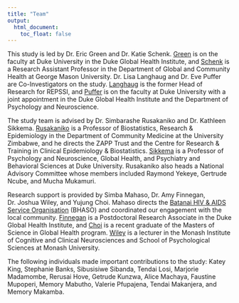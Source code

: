 ```yaml
---
title: "Team"
output:
  html_document:
    toc_float: false
---
```


This study is led by Dr. Eric Green and Dr. Katie Schenk. [Green](https://globalhealth.duke.edu/people/faculty/green-eric) is on the faculty at Duke University in the Duke Global Health Institute, and [Schenk](https://chhs.gmu.edu/faculty-and-staff/schenk.cfm) is a Research Assistant Professor in the Department of Global and Community Health at George Mason University. Dr. Lisa Langhaug and Dr. Eve Puffer are Co-Investigators on the study. [Langhaug](https://www.linkedin.com/in/lisa-langhaug-148b041b/) is the former Head of Research for REPSSI, and [Puffer](https://psychandneuro.duke.edu/people/eve-s-puffer) is on the faculty at Duke University with a joint appointment in the Duke Global Health Institute and the Department of Psychology and Neuroscience.

The study team is advised by Dr. Simbarashe Rusakaniko and Dr. Kathleen Sikkema. [Rusakaniko](http://www.uz.ac.zw/index.php/chs-departments/263-community-medicine/community-medicinestaff/682-professor-simbarashe-rusakaniko) is a Professor of Biostatistics, Research & Epidemiology in the Department of Community Medicine at the University Zimbabwe, and he directs the ZAPP Trust and the Centre for Research & Training in Clinical Epidemiology & Biostatistics. [Sikkema](https://globalhealth.duke.edu/people/faculty/sikkema-kathleen) is a Professor of Psychology and Neuroscience, Global Health, and Psychiatry and Behavioral Sciences at Duke University. Rusakaniko also heads a National Advisory Committee whose members included Raymond Yekeye, Gertrude Ncube, and Mucha Mukamuri.

Research support is provided by Simba Mahaso, Dr. Amy Finnegan, Dr. Joshua Wiley, and Yujung Choi. Mahaso directs the [Batanai HIV & AIDS Service Organisation](http://www.bhaso.org/) (BHASO) and coordinated our engagement with the local community. [Finnegan](https://www.linkedin.com/in/amy-finnegan-717a7915/) is a Postdoctoral Research Associate in the Duke Global Health Institute, and [Choi](https://www.linkedin.com/in/yujung-choi-a5749438/) is a recent graduate of the Masters of Science in Global Health program. [Wiley](http://joshuawiley.com/) is a lecturer in the Monash Institute of Cognitive and Clinical Neurosciences and School of Psychological Sciences at Monash University.

The following individuals made important contributions to the study: Katey King, Stephanie Banks, Sibusisiwe Sibanda, Tendai Losi, Marjorie Madamombe, Rerusai Hove, Getrude Kunzwa, Alice Machaya, Faustine Mupoperi, Memory Mabutho, Valerie Pfupajena, Tendai Makanjera, and Memory Makamba.